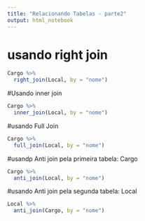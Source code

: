 ---
title: "Relacionando Tabelas - parte2"
output: html_notebook
---

# usando right join

```{r}
Cargo %>% 
  right_join(Local, by = "nome")
```

#Usando inner join
```{r}
Cargo %>% 
  inner_join(Local, by = "nome")
```

#usando Full Join
```{r}
Cargo %>% 
  full_join(Local, by = "nome")
```

#usandp Anti join pela primeira tabela: Cargo

```{r}
Cargo %>% 
  anti_join(Local, by = "nome")

```
#usando Anti join pela segunda tabela: Local

```{r}
Local %>% 
  anti_join(Cargo, by = "nome")

```